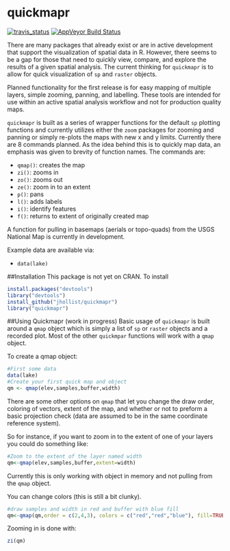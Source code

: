 quickmapr
=========

[![travis_status](https://travis-ci.org/jhollist/quickmapr.svg)](https://travis-ci.org/jhollist/quickmapr)  [![AppVeyor Build Status](https://ci.appveyor.com/api/projects/status/github/jhollist/quickmapr?branch=master)](https://ci.appveyor.com/project/jhollist/quickmapr)

There are many packages that already exist or are in active development that support the visualization of spatial data in R.  However, there seems to be a gap for those that need to quickly view, compare, and explore the results of a given spatial analysis. The current thinking for `quickmapr` is to allow for quick visualization of `sp` and `raster` objects. 

Planned functionality for the first release is for easy mapping of multiple layers, simple zooming, panning, and labelling.  These tools are intended for use within an active spatial analysis workflow and not for production quality maps.

`quickmapr` is built as a series of wrapper functions for the default `sp` plotting functions and currently utilizes either the `zoom` packages for zooming and panning or simply re-plots the maps with new x and y limits. Currently there are 8 commands planned.  As the idea behind this is to quickly map data, an emphasis was given to brevity of function names.  The commands are:

- `qmap()`: creates the map
- `zi()`: zooms in
- `zo()`: zooms out
- `ze()`: zoom in to an extent
- `p()`: pans
- `l()`: adds labels
- `i()`: identify features
- `f()`: returns to extent of originally created map

A function for pulling in basemaps (aerials or topo-quads) from the USGS National Map is currently in development.

Example data are available via:

- `data(lake)`

##Installation
This package is not yet on CRAN.  To install

```r
install.packages("devtools")
library("devtools")
install_github("jhollist/quickmapr")
library("quickmapr")
```

##Using Quickmapr (work in progress)
Basic usage of `quickmapr` is built around a `qmap` object which is simply a list of `sp` or `raster` objects and a recorded plot.  Most of the other `quickmpar` functions will work with a `qmap` object.

To create a qmap object:

```r
#First some data
data(lake)
#Create your first quick map and object
qm <- qmap(elev,samples,buffer,width)
```

There are some other options on `qmap` that let you change the draw order, coloring of vectors, extent of the map, and whether or not to preform a basic projection check (data are assumed to be in the same coordinate reference system).

So for instance, if you want to zoom in to the extent of one of your layers you could do something like:

```r
#Zoom to the extent of the layer named width
qm<-qmap(elev,samples,buffer,extent=width)
```

Currently this is only working with object in memory and not pulling from the `qmap` object.  

You can change colors (this is still a bit clunky).

```r
#draw samples and width in red and buffer with blue fill
qm<-qmap(qm,order = c(2,4,3), colors = c("red","red","blue"), fill=TRUE)
```

Zooming in is done with:

```r
zi(qm)
```

